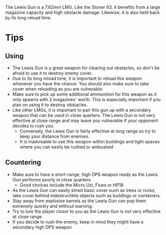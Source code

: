 The Lewis Gun is a 7.62mm LMG. Like the <Link href="/weapons/guns/stoner_63">Stoner 63</Link>, it benefits from a large magazine capacity and high obstacle damage. Likewise, it is also held back
by its long reload time.

# Tips

## Using

- The Lewis Gun is a great weapon for clearing out obstacles, so don't be afraid to use it to destroy enemy cover.
- Due to its long reload time, it is important to reload this weapon whenever you have the chance. You should also make sure to take cover when reloading as you are vulnerable.
- Make sure to pick up some additional ammunition for this weapon as it only spawns with 2 magazines' worth. This is especially important if you plan
  on using it to destroy obstacles.
- Like other LMGs, it is important to pair this gun up with a secondary weapon that can be used in close quarters. The Lewis Gun is not very effective at close range and may leave you vulnerable if
  your opponent decides to rush you.
  - Conversely, the Lewis Gun is fairly effective at long range so try to keep your distance from enemies.
  - It is inadvisable to use this weapon within buildings and tight spaces where you can easily be rushed or ambushed

## Countering

- Make sure to have a short-range, high DPS weapon ready as the Lewis Gun performs poorly in close quarters.
  - Good choices include the <Link href="/weapons/guns/micro_uzi">Micro Uzi</Link>, <Link href="/weapons/guns/flues">Flues</Link> or <Link href="/weapons/guns/hp18">HP18</Link>
- As the Lewis Gun can easily shred basic cover such as trees or rocks, take cover behind indestructible objects such as buildings or containers.
- Stay away from explosive barrels as the Lewis Gun can pop them extremely quickly and without warning.
- Try to lure the player closer to you as the Lewis Gun is not very effective at close range.
- If you decide to rush the enemy, keep in mind they might have a secondary high DPS weapon
